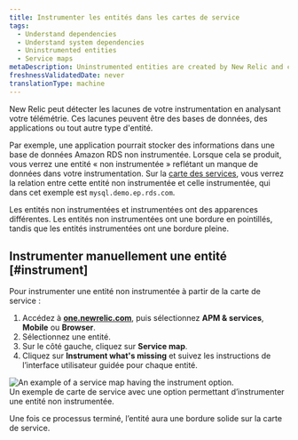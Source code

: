 ```yaml
---
title: Instrumenter les entités dans les cartes de service
tags:
  - Understand dependencies
  - Understand system dependencies
  - Uninstrumented entities
  - Service maps
metaDescription: Uninstrumented entities are created by New Relic and can be easily instrumented by the customer
freshnessValidatedDate: never
translationType: machine
---
```


New Relic peut détecter les lacunes de votre instrumentation en analysant votre télémétrie. Ces lacunes peuvent être des bases de données, des applications ou tout autre type d&apos;entité.

Par exemple, une application pourrait stocker des informations dans une base de données Amazon RDS non instrumentée. Lorsque cela se produit, vous verrez une entité « non instrumentée » reflétant un manque de données dans votre instrumentation. Sur la [carte des services](/docs/new-relic-solutions/new-relic-one/ui-data/service-maps/introduction-service-maps), vous verrez la relation entre cette entité non instrumentée et celle instrumentée, qui dans cet exemple est `mysql.demo.ep.rds.com`.

Les entités non instrumentées et instrumentées ont des apparences différentes. Les entités non instrumentées ont une bordure en pointillés, tandis que les entités instrumentées ont une bordure pleine.

## Instrumenter manuellement une entité [#instrument]

Pour instrumenter une entité non instrumentée à partir de la carte de service :

1. Accédez à <DNT>**[one.newrelic.com](https://one.newrelic.com/all-capabilities)**</DNT>, puis sélectionnez <DNT>**APM &amp; services**</DNT>, <DNT>**Mobile**</DNT> ou <DNT>**Browser**</DNT>.
2. Sélectionnez une entité.
3. Sur le côté gauche, cliquez sur <DNT>**Service map**</DNT>.
4. Cliquez sur <DNT>**Instrument what&apos;s missing**</DNT> et suivez les instructions de l’interface utilisateur guidée pour chaque entité.

<img title="uninstrumented entity service map.png" alt="An example of a service map having the instrument option." src="/images/mapsSolutions_screenshot-crop_uninstrumented-entity.webp" />

<figcaption>
  Un exemple de carte de service avec une option permettant d’instrumenter une entité non instrumentée.
</figcaption>

Une fois ce processus terminé, l’entité aura une bordure solide sur la carte de service.